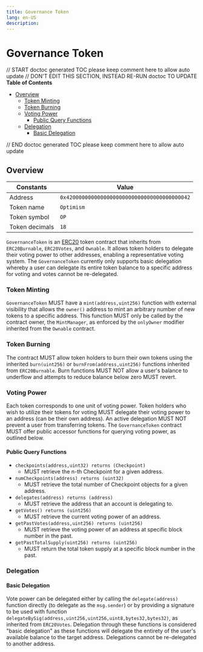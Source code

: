 ```yaml
---
title: Governance Token
lang: en-US
description:
---
```


# Governance Token

// START doctoc generated TOC please keep comment here to allow auto update
// DON'T EDIT THIS SECTION, INSTEAD RE-RUN doctoc TO UPDATE
**Table of Contents**

- [Overview](#overview)
  - [Token Minting](#token-minting)
  - [Token Burning](#token-burning)
  - [Voting Power](#voting-power)
    - [Public Query Functions](#public-query-functions)
  - [Delegation](#delegation)
    - [Basic Delegation](#basic-delegation)

// END doctoc generated TOC please keep comment here to allow auto update

## Overview

| Constants      | Value                                        |
| -------------- | -------------------------------------------- |
| Address        | `0x4200000000000000000000000000000000000042` |
| Token name     | `Optimism`                                   |
| Token symbol   | `OP`                                         |
| Token decimals | `18`                                         |

`GovernanceToken` is an [ERC20](https://eips.ethereum.org/EIPS/eip-20) token contract that inherits from `ERC20Burnable`,
`ERC20Votes`, and `Ownable`. It allows token holders to delegate their voting power to other addresses, enabling a representative
voting system. The `GovernanceToken` currently only supports basic delegation whereby a user can delegate its entire token
balance to a specific address for voting and votes cannot be re-delegated.

### Token Minting

`GovernanceToken` MUST have a `mint(address,uint256)` function with external visibility that allows the `owner()` address
to mint an arbitrary number of new tokens to a specific address. This function MUST only be called by the contract
owner, the `MintManager`, as enforced by the `onlyOwner` modifier inherited from the `Ownable` contract.

### Token Burning

The contract MUST allow token holders to burn their own tokens using the inherited `burn(uint256)` or
`burnFrom(address,uint256)` functions inherited from `ERC20Burnable`. Burn functions MUST NOT allow a user's balance to
underflow and attempts to reduce balance below zero MUST revert.

### Voting Power

Each token corresponds to one unit of voting power. Token holders who wish to utilize their tokens for voting MUST delegate
their voting power to an address (can be their own address). An active delegation MUST NOT prevent a user from transferring
tokens. The `GovernanceToken` contract MUST offer public accessor functions for querying voting power, as outlined below.

#### Public Query Functions

- `checkpoints(address,uint32) returns (Checkpoint)`
  - MUST retrieve the n-th Checkpoint for a given address.
- `numCheckpoints(address) returns (uint32)`
  - MUST retrieve the total number of Checkpoint objects for a given address.
- `delegates(address) returns (address)`
  - MUST retrieve the address that an account is delegating to.
- `getVotes() returns (uint256)`
  - MUST retrieve the current voting power of an address.
- `getPastVotes(address,uint256) returns (uint256)`
  - MUST retrieve the voting power of an address at specific block number in the past.
- `getPastTotalSupply(uint256) returns (uint256)`
  - MUST return the total token supply at a specific block number in the past.

### Delegation

#### Basic Delegation

Vote power can be delegated either by calling the `delegate(address)` function directly (to delegate as the `msg.sender`)
or by providing a signature to be used with function `delegateBySig(address,uint256,uint256,uint8,bytes32,bytes32)`,
as inherited from `ERC20Votes`. Delegation through these functions is considered "basic delegation" as these functions will
delegate the entirety of the user's available balance to the target address. Delegations cannot be re-delegated to another
address.

